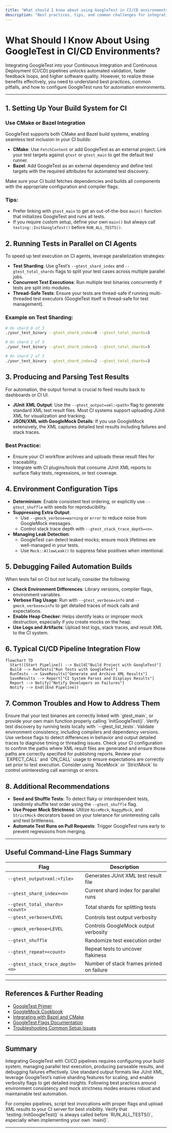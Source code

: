 ```yaml
---
title: "What should I know about using GoogleTest in CI/CD environments?"
description: "Best practices, tips, and common challenges for integrating GoogleTest with continuous integration pipelines (including using CMake/Bazel, parallel test runners, and test result formats). Includes pointers for debugging failed automation builds."
---
```


# What Should I Know About Using GoogleTest in CI/CD Environments?

Integrating GoogleTest into your Continuous Integration and Continuous Deployment (CI/CD) pipelines unlocks automated validation, faster feedback loops, and higher software quality. However, to realize these benefits effectively, you need to understand best practices, common pitfalls, and how to configure GoogleTest runs for automation environments.

---

## 1. Setting Up Your Build System for CI

### Use CMake or Bazel Integration

GoogleTest supports both CMake and Bazel build systems, enabling seamless test inclusion in your CI builds:

- **CMake**: Use `FetchContent` or add GoogleTest as an external project. Link your test targets against `gtest` or `gtest_main` to get the default test runner.
- **Bazel**: Add GoogleTest as an external dependency and define test targets with the required attributes for automated test discovery.

Make sure your CI build fetches dependencies and builds all components with the appropriate configuration and compiler flags.

### Tips:

- Prefer linking with `gtest_main` to get an out-of-the-box `main()` function that initializes GoogleTest and runs all tests.
- If you require custom setup, define your own `main()` but always call `testing::InitGoogleTest()` before `RUN_ALL_TESTS()`.

## 2. Running Tests in Parallel on CI Agents

To speed up test execution on CI agents, leverage parallelization strategies:

- **Test Sharding**: Use gTest’s `--gtest_shard_index` and `--gtest_total_shards` flags to split your test cases across multiple parallel jobs.
- **Concurrent Test Executions**: Run multiple test binaries concurrently if tests are split into modules.
- **Thread-Safe Tests**: Ensure your tests are thread-safe if running multi-threaded test executors (GoogleTest itself is thread-safe for test management).

### Example on Test Sharding:

```bash
# On shard 0 of 3
./your_test_binary --gtest_shard_index=0 --gtest_total_shards=3

# On shard 1 of 3
./your_test_binary --gtest_shard_index=1 --gtest_total_shards=3

# On shard 2 of 3
./your_test_binary --gtest_shard_index=2 --gtest_total_shards=3
```

## 3. Producing and Parsing Test Results

For automation, the output format is crucial to feed results back to dashboards or CI UI.

- **JUnit XML Output**: Use the `--gtest_output=xml:<path>` flag to generate standard XML test result files. Most CI systems support uploading JUnit XML for visualization and tracking.
- **JSON/XML with GoogleMock Details**: If you use GoogleMock extensively, the XML captures detailed test results including failures and stack traces.

### Best Practice:

- Ensure your CI workflow archives and uploads these result files for traceability.
- Integrate with CI plugins/tools that consume JUnit XML reports to surface flaky tests, regressions, or test coverage.

## 4. Environment Configuration Tips

- **Determinism**: Enable consistent test ordering, or explicitly use `--gtest_shuffle` with seeds for reproducibility.
- **Suppressing Extra Output**:
  - Use `--gmock_verbose=warning` or `error` to reduce noise from GoogleMock messages.
  - Control stack trace depth with `--gtest_stack_trace_depth=<n>`.
- **Managing Leak Detection**:
  - GoogleTest can detect leaked mocks; ensure mock lifetimes are well-managed in your tests.
  - Use `Mock::AllowLeak()` to suppress false positives when intentional.

## 5. Debugging Failed Automation Builds

When tests fail on CI but not locally, consider the following:

- **Check Environment Differences**: Library versions, compiler flags, environment variables.
- **Verbose Flag Usage**: Run with `--gtest_verbose=info` and `--gmock_verbose=info` to get detailed traces of mock calls and expectations.
- **Enable Heap Checker**: Helps identify leaks or improper mock destruction, especially if you create mocks on the heap.
- **Use Logs and Artifacts**: Upload test logs, stack traces, and result XML to the CI system.

## 6. Typical CI/CD Pipeline Integration Flow

```mermaid
flowchart TD
  Start([Start Pipeline]) --> Build["Build Project with GoogleTest"]
  Build --> RunTests["Run Tests with GoogleTest"]
  RunTests --> SaveResults["Generate and Archive XML Results"]
  SaveResults --> Report["CI System Parses and Displays Results"]
  Report --> Notify["Notify Developers on Failures"]
  Notify --> End([End Pipeline])
```

## 7. Common Troubles and How to Address Them

<AccordionGroup title="Common CI/CD Integration Challenges">
<Accordion title="Tests Not Running or Detected">
Ensure that your test binaries are correctly linked with `gtest_main`, or provide your own main function properly calling `InitGoogleTest()`. Verify test discovery by running tests locally with `--gtest_list_tests`.
</Accordion>
<Accordion title="Test Failures Only On CI">
Validate environment consistency, including compilers and dependency versions. Use verbose flags to detect differences in behavior and output detailed traces to diagnose timing or threading issues.
</Accordion>
<Accordion title="Test Result Files Not Parsed">
Check your CI configuration to confirm the paths where XML result files are generated and ensure those paths are correctly specified for publishing reports.
</Accordion>
<Accordion title="Mock Failures and Unexpected Calls">
Review your `EXPECT_CALL` and `ON_CALL` usage to ensure expectations are correctly set prior to test execution. Consider using `NiceMock` or `StrictMock` to control uninteresting call warnings or errors.
</Accordion>
</AccordionGroup>

## 8. Additional Recommendations

- **Seed and Shuffle Tests**: To detect flaky or interdependent tests, randomly shuffle test order using the `--gtest_shuffle` flag.
- **Use Proper Mock Strictness**: Utilize `NiceMock`, `NaggyMock`, and `StrictMock` decorators based on your tolerance for uninteresting calls and test brittleness.
- **Automate Test Runs on Pull Requests**: Trigger GoogleTest runs early to prevent regressions from merging.

---

## Useful Command-Line Flags Summary

| Flag                               | Description                             |
|-----------------------------------|---------------------------------------|
| `--gtest_output=xml:<file>`        | Generates JUnit XML test result file  |
| `--gtest_shard_index=<n>`          | Current shard index for parallel runs |
| `--gtest_total_shards=<count>`     | Total shards for splitting tests      |
| `--gtest_verbose=LEVEL`             | Controls test output verbosity         |
| `--gmock_verbose=LEVEL`             | Controls GoogleMock output verbosity   |
| `--gtest_shuffle`                  | Randomize test execution order         |
| `--gtest_repeat=<count>`           | Repeat tests to uncover flakiness     |
| `--gtest_stack_trace_depth=<n>`    | Number of stack frames printed on failure |

---

## References & Further Reading

- [GoogleTest Primer](https://google.github.io/googletest/primer.html)
- [GoogleMock Cookbook](https://google.github.io/googletest/gmock_cook_book.html)
- [Integrating with Bazel and CMake](https://github.com/google/googletest/blob/main/docs/guides/integration-solutions/build-integration.md)
- [GoogleTest Flags Documentation](https://github.com/google/googletest/blob/main/googletest/docs/advanced.md#running-the-tests)
- [Troubleshooting Common Setup Issues](https://google.github.io/googletest/getting-started/troubleshooting-validation/common-setup-issues.html)

---

## Summary

Integrating GoogleTest with CI/CD pipelines requires configuring your build system, managing parallel test execution, producing parseable results, and debugging failures effectively. Use standard output formats like JUnit XML, leverage GoogleTest’s native sharding features for scaling, and enable verbosity flags to get detailed insights. Following best practices around environment consistency and mock strictness modes ensures robust and maintainable test automation.

<Tip>
For complex pipelines, script test invocations with proper flags and upload XML results to your CI server for best visibility.
</Tip>

<Check>
Verify that `testing::InitGoogleTest()` is always called before `RUN_ALL_TESTS()`, especially when implementing your own `main()`.
</Check>

---